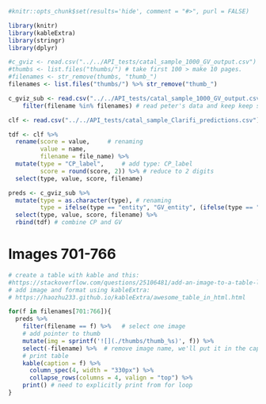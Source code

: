 ```r
#knitr::opts_chunk$set(results='hide', comment = "#>", purl = FALSE)

library(knitr)
library(kableExtra)
library(stringr)
library(dplyr)

#c_gviz <- read.csv("../../API_tests/catal_sample_1000_GV_output.csv") # read peter's data here
#thumbs <- list.files("thumbs/") # take first 100 > make 10 pages.
#filenames <- str_remove(thumbs, "thumb_")
filenames <- list.files("thumbs/") %>% str_remove("thumb_")

c_gviz_sub <- read.csv("../../API_tests/catal_sample_1000_GV_output.csv") %>%   
    filter(filename %in% filenames) # read peter's data and keep keep subset of 766 we have thumbnails of

clf <- read.csv("../../API_tests/catal_sample_Clarifi_predictions.csv")

tdf <- clf %>% 
  rename(score = value,     # renaming 
         value = name,
         filename = file_name) %>%
  mutate(type = "CP_label",     # add type: CP_label
         score = round(score, 2)) %>% # reduce to 2 digits
  select(type, value, score, filename)

preds <- c_gviz_sub %>% 
  mutate(type = as.character(type), # renaming
         type = ifelse(type == "entity", "GV_entity", (ifelse(type == "label", "GV_label", "GV_ocr")))) %>% 
  select(type, value, score, filename) %>% 
  rbind(tdf) # combine CP and GV
```

# Images 701-766 

```r
# create a table with kable and this:
#https://stackoverflow.com/questions/25106481/add-an-image-to-a-table-like-output-in-r
# add image and format using kableExtra:
# https://haozhu233.github.io/kableExtra/awesome_table_in_html.html

for(f in filenames[701:766]){
  preds %>% 
    filter(filename == f) %>%   # select one image
    # add pointer to thumb
    mutate(img = sprintf('![](./thumbs/thumb_%s)', f)) %>% 
    select(-filename) %>%  # remove image name, we'll put it in the caption
    # print table
    kable(caption = f) %>%
      column_spec(4, width = "330px") %>% 
      collapse_rows(columns = 4, valign = "top") %>% 
    print() # need to explicitly print from for loop
}
```
  

